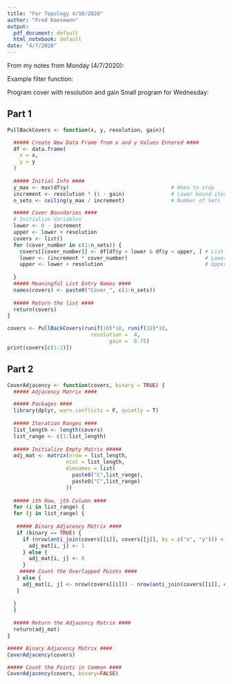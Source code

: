 ---
title: "For Topology 4/10/2020"
author: "Fred Kaesmann"
output:
  pdf_document: default
  html_notebook: default
date: "4/7/2020"
---

From my notes from Monday (4/7/2020):

Example filter function:
\begin{equation*}
  \Sigma = \text{ Sample } = \{ ( x_i, y_i) \}
\end{equation*}


Program cover with resolution and gain 
\begin{itemize}
  \item If given a resolution and gain from user
  \item and some given height function (example above)
  \item Determine the overlap of covers (intersections of pullbacks)
  \item cluster points in overlap (user's choice)
  \item cluster become the connected components
\end{itemize}



Small program for Wednesday:
\begin{enumerate}
  \item Input:
  \begin{itemize}
    \item $N$: points in $R^2$ with $y \geq 0$
    \item $r$: resolution value
    \item $g$: gain
  \end{itemize}
  \item Output: Under $r$ and $g$ values given
  \begin{itemize}
    \item Produce the preimages of the covering intervals 
    \item "If you're feeling froggy:" Maybe consider an instersection matrix
            for when pullbacks nontrivially intersect?
  \end{itemize}
\end{enumerate}

\clearpage

## Part 1

```{r}
PullBackCovers <- function(x, y, resolution, gain){

  ##### Create New Data Frame from x and y Values Entered ####
  df <- data.frame(
    x = x,
    y = y
  )
  
  ##### Initial Info ####
  y_max <- max(df$y)                                 # When to stop
  increment <- resolution * (1 - gain)               # Lower bound iterations
  n_sets <- ceiling(y_max / increment)               # Number of Sets

  ##### Cover Boundaries ####
  # Initialize Variables
  lower <- 0 - increment
  upper <- lower + resolution
  covers <- list()
  for (cover_number in c(1:n_sets)) {
    covers[[cover_number]] <- df[df$y > lower & df$y < upper, ] # List entry cover
    lower <- (increment * cover_number)                         # Lower Bound
    upper <- lower + resolution                                 # Upper Bound
    
  }
  ##### Meaningful List Entry Names ####
  names(covers) <- paste0("Cover_", c(1:n_sets))
  
  ##### Return the list ####
  return(covers)
}


```



```{r}
covers <- PullBackCovers(runif(10)*10, runif(10)*10,
                           resolution =  4, 
                                 gain =  0.75)
print(covers[c(1:2)])
```


\clearpage

## Part 2
```{r}
CoverAdjacency <- function(covers, binary = TRUE) {
  ##### Adjacency Matrix ####

  ##### Packages ####
  library(dplyr, warn.conflicts = F, quietly = T)
  
  ##### Iteration Ranges ####
  list_length <- length(covers)
  list_range <- c(1:list_length)
  
  ##### Initialize Empty Matrix #####
  adj_mat <- matrix(nrow = list_length,
                   ncol = list_length,
                   dimnames = list(
                     paste0("C",list_range),
                     paste0("C",list_range)
                   ))
  
  ##### ith Row, jth Column ####
  for (i in list_range) {
  for (j in list_range) {
     
   ##### Binary Adjacency Matrix ####
   if (binary == TRUE) {
     if (nrow(anti_join(covers[[i]], covers[[j]], by = c("x", "y"))) < nrow(covers[[i]])){
       adj_mat[i, j] <- 1
     } else {
       adj_mat[i, j] <- 0
     }
    ##### Count the Overlapped Points ####
   } else {
     adj_mat[i, j] <- nrow(covers[[i]]) - nrow(anti_join(covers[[i]], covers[[j]], by = c("x", "y")))
   }
     
  }
  }
  
  ##### Return the Adjacency Matrix ####
  return(adj_mat)
}

```

\clearpage

```{r}
##### Binary Adjacency Matrix ####
CoverAdjacency(covers)
```

```{r}
##### Count the Points in Common ####
CoverAdjacency(covers, binary=FALSE)
```



